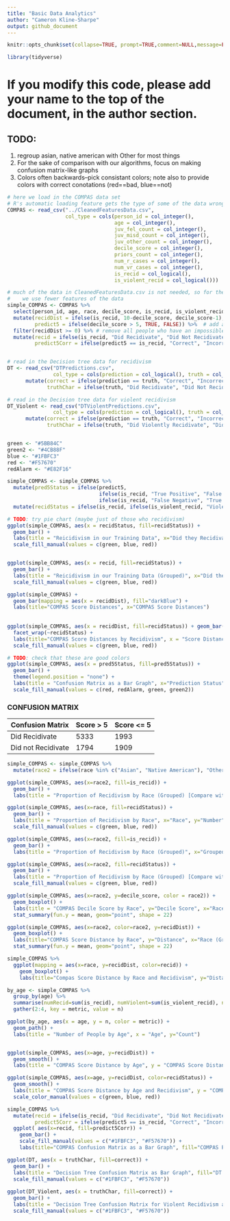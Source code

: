 ```yaml
---
title: "Basic Data Analytics"
author: "Cameron Kline-Sharpe"
output: github_document
---
```


```r
knitr::opts_chunk$set(collapse=TRUE, prompt=TRUE,comment=NULL,message=FALSE, include=TRUE, fig.height = 4, fig.width = 8)
```


```r
library(tidyverse)
```

# If you modify this code, please add your name to the top of the document, in the author section.

## TODO:

1. regroup asian, native american with Other for most things
2. For the sake of comparison with our algorithms, focus on making confusion matrix-like graphs
3. Colors often backwards--pick consistant colors; note also to provide colors with correct conotations (red==bad, blue==not)

```r
# here we load in the COMPAS data set
# R's automatic loading feature gets the type of some of the data wrong, so those must be set manually 
COMPAS <- read_csv("../CleanedFeaturesData.csv", 
                   col_type = cols(person_id = col_integer(),
                                   age = col_integer(),
                                   juv_fel_count = col_integer(),
                                   juv_misd_count = col_integer(),
                                   juv_other_count = col_integer(),
                                   decile_score = col_integer(),
                                   priors_count = col_integer(),
                                   num_r_cases = col_integer(),
                                   num_vr_cases = col_integer(),
                                   is_recid = col_logical(),
                                   is_violent_recid = col_logical()))

# much of the data in CleanedFeaturesData.csv is not needed, so for the sake of speed
#    we use fewer features of the data
simple_COMPAS <- COMPAS %>% 
  select(person_id, age, race, decile_score, is_recid, is_violent_recid) %>% # get only these columns
  mutate(recidDist = ifelse(is_recid, 10-decile_score, decile_score-1),
         predict5 = ifelse(decile_score > 5, TRUE, FALSE)) %>%  # add a prediction column that predicts recidivism if the score exceeds 5
  filter(recidDist >= 0) %>% # remove all people who have an impossible distance
  mutate(recid = ifelse(is_recid, "Did Recidivate", "Did Not Recidivate"),
         predict5Corr = ifelse(predict5 == is_recid, "Correct", "Incorrect")) # add some strings to the data for ease of display


# read in the Decision tree data for recidivism
DT <- read_csv("DTPredictions.csv",
               col_type = cols(prediction = col_logical(), truth = col_logical())) %>%
      mutate(correct = ifelse(prediction == truth, "Correct", "Incorrect"),
             truthChar = ifelse(truth, "Did Recidivate", "Did Not Recidivate"))

# read in the Decision tree data for violent recidivism
DT_Violent <- read_csv("DTViolentPredictions.csv",
               col_type = cols(prediction = col_logical(), truth = col_logical())) %>% # get the data types right
      mutate(correct = ifelse(prediction == truth, "Correct", "Incorrect"),
             truthChar = ifelse(truth, "Did Violently Recidivate", "Did Not Violently Recidivate")) # again, some strings for ease of display


green <- "#5BB84C"
green2 <- "#4CB88F"
blue <- "#1FBFC3" 
red <- "#F57670"
redAlarm <- "#E82F16"
```


```r

simple_COMPAS <- simple_COMPAS %>%
  mutate(pred5Status = ifelse(predict5, 
                              ifelse(is_recid, "True Positive", "False Positive"), 
                              ifelse(is_recid, "False Negative", "True Negative"))) %>% # get the TP, NP, etc.
  mutate(recidStatus = ifelse(is_recid, ifelse(is_violent_recid, "Violently Recidivated", "Did Recidivate"), "Did Not Recidivate")) 

# TODO: try pie chart (maybe just of those who recidivism)
ggplot(simple_COMPAS, aes(x = recidStatus, fill=recidStatus)) + 
  geom_bar() + 
  labs(title = "Reicidivism in our Training Data", x="Did they Recidivate?", fill="Did they Violently Recidivate?") + 
  scale_fill_manual(values = c(green, blue, red))


ggplot(simple_COMPAS, aes(x = recid, fill=recidStatus)) + 
  geom_bar() + 
  labs(title = "Reicidivism in our Training Data (Grouped)", x="Did they Recidivate?", fill="Did they Violently Recidivate?") + 
  scale_fill_manual(values = c(green, blue, red))

ggplot(simple_COMPAS) + 
  geom_bar(mapping = aes(x = recidDist), fill="darkBlue") + 
  labs(title="COMPAS Score Distances", x="COMPAS Score Distances")
  
  
ggplot(simple_COMPAS, aes(x = recidDist, fill=recidStatus)) + geom_bar() +
  facet_wrap(~recidStatus) + 
  labs(title="COMPAS Score Distances by Recidivism", x = "Score Distance", fill = "Recidivism") + 
  scale_fill_manual(values = c(green, blue, red))

# TODO: check that these are good colors
ggplot(simple_COMPAS, aes(x = pred5Status, fill=pred5Status)) +
  geom_bar() + 
  theme(legend.position = "none") + 
  labs(title = "Confusion Matrix as a Bar Graph", x="Prediction Status") + 
  scale_fill_manual(values = c(red, redAlarm, green, green2))
```

### CONFUSION MATRIX
  Confusion Matrix | Score > 5 | Score <= 5 |
------------------ | --------- | ---------- |
Did Recidivate     |   5333    | 1993       |
Did not Recidivate |   1794    | 1909       |


```r


simple_COMPAS <- simple_COMPAS %>%
  mutate(race2 = ifelse(race %in% c("Asian", "Native American"), "Other", race))

ggplot(simple_COMPAS, aes(x=race2, fill=is_recid)) + 
  geom_bar() + 
  labs(title = "Proportion of Recidivism by Race (Grouped) [Compare with Previous]", x="Grouped Race", y="Number", fill="Recidivism")

ggplot(simple_COMPAS, aes(x=race, fill=recidStatus)) + 
  geom_bar() + 
  labs(title = "Proportion of Recidivism by Race", x="Race", y="Number", fill="Recidivism") + 
  scale_fill_manual(values = c(green, blue, red)) 

ggplot(simple_COMPAS, aes(x=race2, fill=is_recid)) + 
  geom_bar() + 
  labs(title = "Proportion of Recidivism by Race (Grouped)", x="Grouped Race", y="Number", fill="Recidivism")

ggplot(simple_COMPAS, aes(x=race2, fill=recidStatus)) + 
  geom_bar() + 
  labs(title = "Proportion of Recidivism by Race (Grouped) [Compare with Previous]", x="Grouped Race", y="Number", fill="Recidivism") + 
  scale_fill_manual(values = c(green, blue, red)) 

ggplot(simple_COMPAS, aes(x=race2, y=decile_score, color = race2)) + 
  geom_boxplot() + 
  labs(title = "COMPAS Decile Score by Race", y="Decile Score", x="Race (Grouped)", color="Race") + 
  stat_summary(fun.y = mean, geom="point", shape = 22)

ggplot(simple_COMPAS, aes(x=race2, color=race2, y=recidDist)) + 
  geom_boxplot() + 
  labs(title="COMPAS Score Distance by Race", y="Distance", x="Race (Grouped)") + 
  stat_summary(fun.y = mean, geom="point", shape = 22)

simple_COMPAS %>%
  ggplot(mapping = aes(x=race, y=recidDist, color=recid)) + 
    geom_boxplot() + 
    labs(title="Compas Score Distance by Race and Recidivism", y="Distance", x="Race (Grouped)")
```

```r
by_age <- simple_COMPAS %>% 
  group_by(age) %>%
  summarise(numRecid=sum(is_recid), numViolent=sum(is_violent_recid), n=n()) %>%
  gather(2:4, key = metric, value = n)

ggplot(by_age, aes(x = age, y = n, color = metric)) + 
  geom_path() + 
  labs(title = "Number of People by Age", x = "Age", y="Count")


ggplot(simple_COMPAS, aes(x=age, y=recidDist)) + 
  geom_smooth() +
  labs(title = "COMPAS Score Distance by Age", y = "COMPAS Score Distance")

ggplot(simple_COMPAS, aes(x=age, y=recidDist, color=recidStatus)) + 
  geom_smooth() +
  labs(title = "COMPAS Score Distance by Age and Recidivism", y = "COMPAS Score Distance") + 
  scale_color_manual(values = c(green, blue, red)) 

```


```r


simple_COMPAS %>%
  mutate(recid = ifelse(is_recid, "Did Recidivate", "Did Not Recidivate"),
         predict5Corr = ifelse(predict5 == is_recid, "Correct", "Incorrect")) %>%
  ggplot( aes(x=recid, fill=predict5Corr)) + 
    geom_bar() + 
    scale_fill_manual(values = c("#1FBFC3", "#F57670")) + 
    labs(title="COMPAS Confusion Matrix as a Bar Graph", fill="COMPAS Prediction")

ggplot(DT, aes(x = truthChar, fill=correct)) + 
  geom_bar() +
  labs(title = "Decision Tree Confusion Matrix as Bar Graph", fill="DT Prediction") + 
  scale_fill_manual(values = c("#1FBFC3", "#F57670")) 
  
ggplot(DT_Violent, aes(x = truthChar, fill=correct)) + 
  geom_bar() +
  labs(title = "Decision Tree Confusion Matrix for Violent Recidivism as a Bar Graph", fill="DT Prediction", x = "Ground Truth") + 
  scale_fill_manual(values = c("#1FBFC3", "#F57670"))
  

```
















